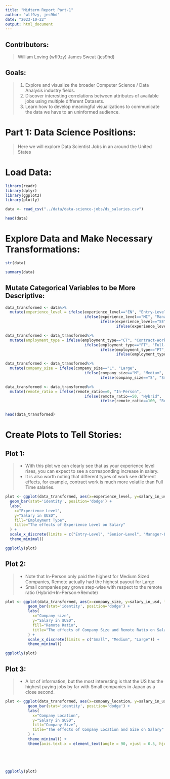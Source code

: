 ```yaml
---
title: "Midterm Report Part-1"
author: "wlf9zy, jes9hd"
date: "2023-10-22"
output: html_document
---
```

## **Contributors:**
> William Loving (wfl9zy)
> James Sweat (jes9hd)

## **Goals:**
> 1. Explore and visualize the broader Computer Science / Data Analysis industry fields. 
> 2. Discover interesting correlations between attributes of available jobs using multiple different Datasets.
> 3. Learn how to develop meaningful visualizations to communicate the data we have to an uninformed audience.
  
# **Part 1: Data Science Positions:**
> Here we will explore Data Scientist Jobs in an around the United States
  
# Load Data:


```r

library(readr)
library(dplyr)
library(ggplot2)
library(plotly)

```

```r
data <- read_csv("../data/data-science-jobs/ds_salaries.csv")

head(data)
```

# Explore Data and Make Necessary Transformations:

```r
str(data)
```

```r
summary(data)
```


## Mutate Categorical Variables to be More Descriptive: 

```r
data_transformed <- data%>%
  mutate(experience_level = ifelse(experience_level=="EN", "Entry-Level", 
                                   ifelse(experience_level=="MI", "Manager-Level", 
                                          ifelse(experience_level=="SE", "Senior-Level",
                                                 ifelse(experience_level=="EX", "Executive-Level", experience_level)))))

data_transformed <- data_transformed%>%
  mutate(employment_type = ifelse(employment_type=="CT", "Contract-Work", 
                                   ifelse(employment_type=="FT", "Full-Time", 
                                          ifelse(employment_type=="PT", "Part-Time",
                                                 ifelse(employment_type=="FL", "FreeLance", employment_type)))))

data_transformed <- data_transformed%>%
  mutate(company_size = ifelse(company_size=="L", "Large", 
                                   ifelse(company_size=="M", "Medium", 
                                          ifelse(company_size=="S", "Small", company_size))))

data_transformed <- data_transformed%>%
  mutate(remote_ratio = ifelse(remote_ratio==0, "In-Person", 
                                   ifelse(remote_ratio==50, "Hybrid", 
                                          ifelse(remote_ratio==100, "Remote", remote_ratio))))


head(data_transformed)

```

# **Create Plots to Tell Stories:**

## Plot 1:
> - With this plot we can clearly see that as your experience level rises, you can expect to see a corresponding increase in salary.
> - It is also worth noting that different types of work see different effects, for example, contract work is much more volatile than Full Time salaries.

```r
plot <- ggplot(data_transformed, aes(x=experience_level, y=salary_in_usd, fill=employment_type)) +
  geom_bar(stat='identity', position='dodge') + 
  labs(
    x="Experience Level",
    y="Salary in $USD",
    fill="Employment Type",
    title="The effects of Experience Level on Salary"
  ) + 
  scale_x_discrete(limits = c("Entry-Level", "Senior-Level", "Manager-Level","Executive-Level")) +
  theme_minimal()

ggplotly(plot)
```

## Plot 2:
> - Note that In-Person only paid the highest for Medium Sized Companies, Remote actually had the highest payout for Large 
> - Small companies pay grows step-wise with respect to the remote ratio (Hybrid->In-Person->Remote)

```r
plot <- ggplot(data_transformed, aes(x=company_size, y=salary_in_usd, fill=remote_ratio)) +
          geom_bar(stat='identity', position='dodge') +
          labs(
            x="Company size",
            y="Salary in $USD",
            fill="Remote Ratio",
            title="The effects of Company Size and Remote Ratio on Salary"
          ) + 
          scale_x_discrete(limits = c("Small", "Medium", "Large")) + 
          theme_minimal()

ggplotly(plot)


```

## Plot 3:
> - A lot of information, but the most interesting is that the US has the highest paying jobs by far with Small companies in Japan as a close second.

```r

plot <- ggplot(data_transformed, aes(x=company_location, y=salary_in_usd, fill=company_size)) +
          geom_bar(stat='identity', position='dodge') +
          labs(
            x="Company Location",
            y="Salary in $USD",
            fill="Company Size",
            title="The effects of Company Location and Size on Salary"
          ) + 
          theme_minimal() +
          theme(axis.text.x = element_text(angle = 90, vjust = 0.5, hjust=1))



  
  
ggplotly(plot)
```



